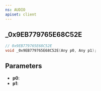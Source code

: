 ```yaml
---
ns: AUDIO
apiset: client
---
```

## _0x9EB779765E68C52E

```c
// 0x9EB779765E68C52E
void _0x9EB779765E68C52E(Any p0, Any p1);
```


## Parameters
* **p0**:
* **p1**: